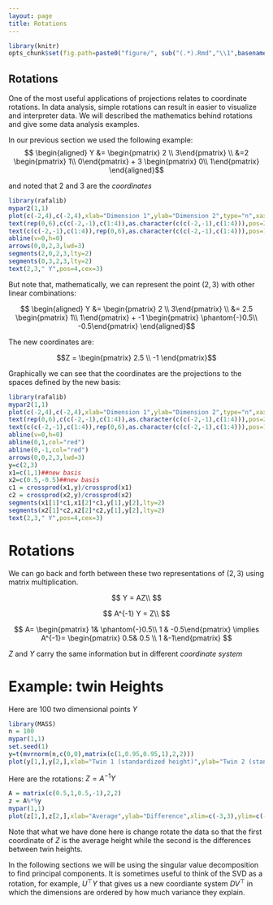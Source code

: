 ```yaml
---
layout: page
title: Rotations
---
```


```r
library(knitr)
opts_chunk$set(fig.path=paste0("figure/", sub("(.*).Rmd","\\1",basename(knitr:::knit_concord$get('infile'))), "-"))
```


## Rotations

One of the most useful applications of projections relates to coordinate rotations. In data analysis, simple rotations can result in easier to visualize and interpreter data. We will described the mathematics behind rotations and give some data analysis examples.
 
In our previous section we used the following example: 
$$
\begin{aligned}
Y &= \begin{pmatrix} 2 \\ 3\end{pmatrix} \\
&=2  \begin{pmatrix} 1\\ 0\end{pmatrix} + 3 \begin{pmatrix} 0\\ 1\end{pmatrix} 
\end{aligned}$$

and noted that $2$ and $3$ are the _coordinates_


```r
library(rafalib)
mypar2(1,1)
plot(c(-2,4),c(-2,4),xlab="Dimension 1",ylab="Dimension 2",type="n",xaxt="n",yaxt="n",bty="n")
text(rep(0,6),c(c(-2,-1),c(1:4)),as.character(c(c(-2,-1),c(1:4))),pos=2)
text(c(c(-2,-1),c(1:4)),rep(0,6),as.character(c(c(-2,-1),c(1:4))),pos=1)
abline(v=0,h=0)
arrows(0,0,2,3,lwd=3)
segments(2,0,2,3,lty=2)
segments(0,3,2,3,lty=2)
text(2,3," Y",pos=4,cex=3)
```

But note that, mathematically, we can represent the point $(2,3)$ with other linear combinations:

$$
\begin{aligned}
Y &= \begin{pmatrix} 2 \\ 3\end{pmatrix} \\
&= 2.5 \begin{pmatrix} 1\\ 1\end{pmatrix} + -1 \begin{pmatrix} \phantom{-}0.5\\ -0.5\end{pmatrix} 
\end{aligned}$$

The new coordinates are:

$$Z = \begin{pmatrix} 2.5 \\ -1 \end{pmatrix}$$

Graphically we can see that the coordinates are the projections to the spaces defined by the new basis:

```r
library(rafalib)
mypar2(1,1)
plot(c(-2,4),c(-2,4),xlab="Dimension 1",ylab="Dimension 2",type="n",xaxt="n",yaxt="n",bty="n")
text(rep(0,6),c(c(-2,-1),c(1:4)),as.character(c(c(-2,-1),c(1:4))),pos=2)
text(c(c(-2,-1),c(1:4)),rep(0,6),as.character(c(c(-2,-1),c(1:4))),pos=1)
abline(v=0,h=0)
abline(0,1,col="red")
abline(0,-1,col="red")
arrows(0,0,2,3,lwd=3)
y=c(2,3)
x1=c(1,1)##new basis
x2=c(0.5,-0.5)##new basis
c1 = crossprod(x1,y)/crossprod(x1)
c2 = crossprod(x2,y)/crossprod(x2)
segments(x1[1]*c1,x1[2]*c1,y[1],y[2],lty=2)
segments(x2[1]*c2,x2[2]*c2,y[1],y[2],lty=2)
text(2,3," Y",pos=4,cex=3)
```

# Rotations

We can go back and forth between these two representations of $(2,3)$ using matrix multiplication.

$$
Y =   AZ\\
$$

$$
 A^{-1} Y =  Z\\
$$

$$
A= \begin{pmatrix} 1& \phantom{-}0.5\\ 1 & -0.5\end{pmatrix} \implies
A^{-1}= \begin{pmatrix} 0.5& 0.5 \\ 1 &-1\end{pmatrix}
$$

$Z$ and $Y$ carry the same information but in different _coordinate system_

# Example: twin Heights

Here are 100 two dimensional points $Y$

```r
library(MASS)
n = 100
mypar(1,1)
set.seed(1)
y=t(mvrnorm(n,c(0,0),matrix(c(1,0.95,0.95,1),2,2)))
plot(y[1,],y[2,],xlab="Twin 1 (standardized height)",ylab="Twin 2 (standardized height)",xlim=c(-3,3),ylim=c(-3,3))
```

Here are the rotations: $Z = A^{-1} Y$

```r
A = matrix(c(0.5,1,0.5,-1),2,2)
z = A%*%y
mypar(1,1)
plot(z[1,],z[2,],xlab="Average",ylab="Difference",xlim=c(-3,3),ylim=c(-3,3))
```


Note that what we have done here is change rotate the data so that the first coordinate of $Z$ is the average height while the second is the differences between twin heights. 

In the following sections we will be using the singular value decomposition to find principal components. It is sometimes useful to think of the SVD as a rotation, for example, $U^\top Y$ that gives us a new coordiante system $DV^\top$ in which the dimensions are ordered by how much variance they explain. 




